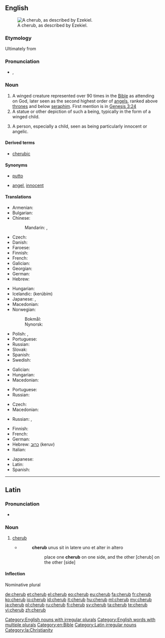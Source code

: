 {{also|Cherub}}
==English==
[[File:Tetramorph meteora.jpg|thumb|A cherub, as described by Ezekiel.]]

===Etymology===
Ultimately from {{etyl|he|en}} {{term|כרוב| כְּרוּב|tr= kerúv|lang=he|sc=Hebr}}

===Pronunciation===
* {{enPR|chĕrʹəb}}, {{IPA|/ˈtʃɛrəb/}}

===Noun===
{{en-noun|s|cherubim}}

# A winged creature represented over 90 times in the [[Bible]] as attending on God, later seen as the second highest order of [[angels]], ranked above [[throne]]s and below [[seraph]]im. First mention is in [http://en.wikisource.org/wiki/Bible_%28World_English%29/Genesis#Chapter_3 Genesis 3:24]
# A statue or other depiction of such a being, typically in the form of a winged child.
# {{context|figuratively|lang=en}} A person, especially a child, seen as being particularly innocent or angelic.

====Derived terms====
* [[cherubic]]

====Synonyms====
* {{sense|winged child}} [[putto]]
* {{sense|innocent or angelic person}} [[angel]], [[innocent]]

====Translations====
{{trans-top|winged creature represented in the Bible as attending on God}}
* Armenian: {{t|hy|քերովբե|tr=kʿerovbe|sc=Armn}}
* Bulgarian: {{t|bg|херувим|m|tr=heruvím}}
* Chinese:
*: Mandarin: {{t|cmn|智天使|tr=zhìtiānshǐ|sc=Hani}}, {{t|cmn|基路伯|tr=jīlùbó|sc=Hani}}
* Czech: {{t|cs|cherubín|m}}
* Danish: {{t|da|kerub|c}}
* Faroese: {{t|fo|kerúbur|m}}
* Finnish: {{t+|fi|kerubi}}
* French: {{t+|fr|chérubin|m}}
* Galician: {{t|gl|querubín|m}}
* Georgian: {{t|ka|ქერუბინი|tr=kerubini|sc=Geor}}
* German: {{t+|de|Cherub|m}}
* Hebrew: {{t+|he|כְּרוּב|m|tr=kerúv|sc=Hebr}}
{{trans-mid}}
* Hungarian: {{t|hu|kerub}}
* Icelandic: {{t|is|kerúb|m}} (kerúbím)
* Japanese: {{t|ja|智天使|tr=ちてんし, chitenshi|sc=Jpan}}, {{t|ja|ケルブ|tr=kerubu|sc=Jpan}}
* Macedonian: {{t|mk|херувим|m|tr=héruvim}}
* Norwegian:
*: Bokmål: {{t|no|kjerub|m}}
*: Nynorsk: {{t|nn|kjerub|m}}
* Polish: {{t+|pl|cherubin|m}}, {{t+|pl|cherub|m}}
* Portuguese: {{t+|pt|querubim}}
* Russian: {{t+|ru|херувим|m|tr=xeruvím}}
* Slovak: {{t|sk|cherubín|m}}
* Spanish: {{t+|es|querubín|m}}
* Swedish: {{t+|sv|kerub|c}}
{{trans-bottom}}

{{trans-top|statue or other depiction of such a being}}
* Galician: {{t|gl|querubín|m}}
* Hungarian: {{t|hu|kerub}}
* Macedonian: {{t|mk|херувим|m|tr=héruvim}}
{{trans-mid}}
* Portuguese: {{t+|pt|querubim|m}}
* Russian: {{t+|ru|херувим|m|tr=xeruvím}}
{{trans-bottom}}

{{trans-top|person seen as being particularly innocent or angelic}}
* Czech: {{t|cs|andílek|m}}
* Macedonian: {{t|mk|ангелче|n|tr=ángelče}}
{{trans-mid}}
* Russian: {{t+|ru|ангелок|m|tr=angelók|sc=Cyrl}}, {{t+|ru|ангелочек|m|tr=angelóček|sc=Cyrl}}
{{trans-bottom}}

{{checktrans-top}}
* Finnish: {{t+|fi|kerubi}}
* French: {{t+|fr|chérubin|m}}
* German: {{t+|de|Cherub|m}}
* Hebrew: [[כרוב|כרוּב]] (keruv) {{g|m}}
* Italian: {{t+|it|cherubino|m}}
{{trans-mid}}
* Japanese: {{t|ja|智天使|tr=ちてんし, chitenshi}}
* Latin: {{t|la|cherub|m}}
* Spanish: {{t+|es|querubín|m}}
{{trans-bottom}}

[[Category:English nouns with irregular plurals]]
[[Category:English words with multiple plurals]]
[[Category:en:Bible]]

----

==Latin==

===Pronunciation===
* {{a|Ecclesiastical}} {{IPA|/ˈkeː.rub/|lang=la}}

===Noun===
{{head|la|noun|g=m}}

# [[#English|cherub]]
#* {{RQ:Vulgate|Exodus|25|19}}
#*: '''cherub''' unus sit in latere uno et alter in altero
#*:: place one '''cherub''' on one side, and the other [cherub] on the other [side]

====Inflection====
Nominative plural {{term|cherubin|lang=la}}

[[Category:Latin irregular nouns]]
[[Category:la:Christianity]]

[[de:cherub]]
[[et:cherub]]
[[el:cherub]]
[[eo:cherub]]
[[eu:cherub]]
[[fa:cherub]]
[[fr:cherub]]
[[ko:cherub]]
[[io:cherub]]
[[id:cherub]]
[[it:cherub]]
[[hu:cherub]]
[[ml:cherub]]
[[my:cherub]]
[[ja:cherub]]
[[pl:cherub]]
[[ru:cherub]]
[[fi:cherub]]
[[sv:cherub]]
[[ta:cherub]]
[[te:cherub]]
[[vi:cherub]]
[[zh:cherub]]